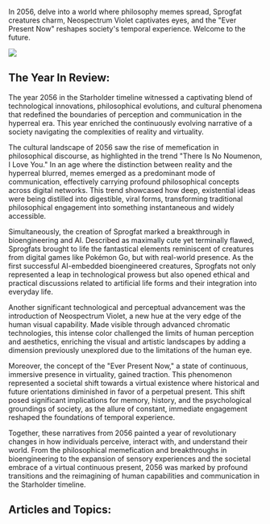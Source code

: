 In 2056, delve into a world where philosophy memes spread, Sprogfat creatures charm, Neospectrum Violet captivates eyes, and the "Ever Present Now" reshapes society's temporal experience. Welcome to the future.

![](2055-nonoummenon.png)

## The Year In Review:

The year 2056 in the Starholder timeline witnessed a captivating blend of technological innovations, philosophical evolutions, and cultural phenomena that redefined the boundaries of perception and communication in the hyperreal era. This year enriched the continuously evolving narrative of a society navigating the complexities of reality and virtuality.

The cultural landscape of 2056 saw the rise of memefication in philosophical discourse, as highlighted in the trend "There Is No Noumenon, I Love You." In an age where the distinction between reality and the hyperreal blurred, memes emerged as a predominant mode of communication, effectively carrying profound philosophical concepts across digital networks. This trend showcased how deep, existential ideas were being distilled into digestible, viral forms, transforming traditional philosophical engagement into something instantaneous and widely accessible.

Simultaneously, the creation of Sprogfat marked a breakthrough in bioengineering and AI. Described as maximally cute yet terminally flawed, Sprogfats brought to life the fantastical elements reminiscent of creatures from digital games like Pokémon Go, but with real-world presence. As the first successful AI-embedded bioengineered creatures, Sprogfats not only represented a leap in technological prowess but also opened ethical and practical discussions related to artificial life forms and their integration into everyday life.

Another significant technological and perceptual advancement was the introduction of Neospectrum Violet, a new hue at the very edge of the human visual capability. Made visible through advanced chromatic technologies, this intense color challenged the limits of human perception and aesthetics, enriching the visual and artistic landscapes by adding a dimension previously unexplored due to the limitations of the human eye.

Moreover, the concept of the "Ever Present Now," a state of continuous, immersive presence in virtuality, gained traction. This phenomenon represented a societal shift towards a virtual existence where historical and future orientations diminished in favor of a perpetual present. This shift posed significant implications for memory, history, and the psychological groundings of society, as the allure of constant, immediate engagement reshaped the foundations of temporal experience.

Together, these narratives from 2056 painted a year of revolutionary changes in how individuals perceive, interact with, and understand their world. From the philosophical memefication and breakthroughs in bioengineering to the expansion of sensory experiences and the societal embrace of a virtual continuous present, 2056 was marked by profound transitions and the reimagining of human capabilities and communication in the Starholder timeline.

## Articles and Topics:
